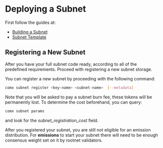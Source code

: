# Deploying a Subnet

First follow the guides at:

- [Building a Subnet](/docs/subnets/building-a-subnet)
- [Subnet Template](/docs/subnets/subnet-template)

## Registering a New Subnet

After you have your full subnet code ready, according to all of the predefined requirements.
Proceed with registering a new subnet storage. 

You can register a new subnet by proceeding with the following command:

```bash
comx subnet register <key-name> <subnet-name>  [--metadata]
```

Note that you will be asked to pay a subnet burn fee, these tokens will be permanently lost.
To determine the cost beforehand, you can query:

```bash
comx subnet params
```

and look for the *subnet_registration_cost* field.

After you registered your subnet, you are still not eligible for an emission distribution.
For **emissions** to start your subnet there will need to be enough consensus weight set on it by rootnet validators.